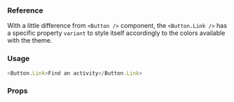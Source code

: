 ### Reference

With a little difference from `<Button />` component, the `<Button.Link />` has
a specific property `variant` to style itself accordingly to the colors
available with the theme.

### Usage

```javascript
<Button.Link>Find an activity</Button.Link>
```

### Props

<PropsTable component="Button.Link" platform="web" />

